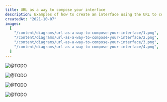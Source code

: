 ```yaml
---
title: URL as a way to compose your interface
description: Examples of how to create an interface using the URL to compose the elements.
createdAt: "2021-10-07"
images:
  [
    "/content/diagrams/url-as-a-way-to-compose-your-interface/1.png",
    "/content/diagrams/url-as-a-way-to-compose-your-interface/2.png",
    "/content/diagrams/url-as-a-way-to-compose-your-interface/3.png",
    "/content/diagrams/url-as-a-way-to-compose-your-interface/4.png",
  ]
---
```


<Image
  src="/content/diagrams/url-as-a-way-to-compose-your-interface/1.png"
  alt="@TODO"
  width={1231}
  height={433}
/>

<Image
  src="/content/diagrams/url-as-a-way-to-compose-your-interface/2.png"
  alt="@TODO"
  width={1231}
  height={579}
/>

<Image
  src="/content/diagrams/url-as-a-way-to-compose-your-interface/3.png"
  alt="@TODO"
  width={1224}
  height={885}
/>

<Image
  src="/content/diagrams/url-as-a-way-to-compose-your-interface/4.png"
  alt="@TODO"
  width={1226}
  height={885}
/>
